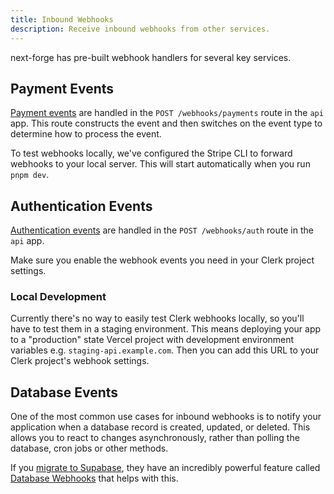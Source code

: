 ```yaml
---
title: Inbound Webhooks
description: Receive inbound webhooks from other services.
---
```


next-forge has pre-built webhook handlers for several key services.

## Payment Events

[Payment events](/features/payments) are handled in the `POST /webhooks/payments` route in the `api` app. This route constructs the event and then switches on the event type to determine how to process the event.

<Info>To test webhooks locally, we've configured the Stripe CLI to forward webhooks to your local server. This will start automatically when you run `pnpm dev`.</Info>

## Authentication Events

[Authentication events](/features/authentication) are handled in the `POST /webhooks/auth` route in the `api` app. 

<Tip>Make sure you enable the webhook events you need in your Clerk project settings.</Tip>

### Local Development

Currently there's no way to easily test Clerk webhooks locally, so you'll have to test them in a staging environment. This means deploying your app to a "production" state Vercel project with development environment variables e.g. `staging-api.example.com`. Then you can add this URL to your Clerk project's webhook settings.

## Database Events

One of the most common use cases for inbound webhooks is to notify your application when a database record is created, updated, or deleted. This allows you to react to changes asynchronously, rather than polling the database, cron jobs or other methods.

If you [migrate to Supabase](/migrations/database/supabase), they have an incredibly powerful feature called [Database Webhooks](https://supabase.com/docs/guides/database/webhooks) that helps with this.